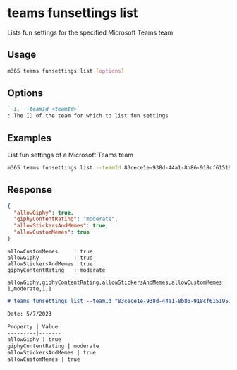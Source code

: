 
# teams funsettings list

Lists fun settings for the specified Microsoft Teams team

## Usage

```sh
m365 teams funsettings list [options]
```

## Options

```md defintion-list
`-i, --teamId <teamId>`
: The ID of the team for which to list fun settings
```

<Global />

## Examples

List fun settings of a Microsoft Teams team

```sh
m365 teams funsettings list --teamId 83cece1e-938d-44a1-8b86-918cf6151957
```

## Response

<Tabs>
  <TabItem value="JSON">

  ```json
  {
    "allowGiphy": true,
    "giphyContentRating": "moderate",
    "allowStickersAndMemes": true,
    "allowCustomMemes": true
  }
  ```

  </TabItem>
  <TabItem value="Text">

  ```text
  allowCustomMemes     : true
  allowGiphy           : true
  allowStickersAndMemes: true
  giphyContentRating   : moderate
  ```

  </TabItem>
  <TabItem value="CSV">

  ```csv
  allowGiphy,giphyContentRating,allowStickersAndMemes,allowCustomMemes
  1,moderate,1,1
  ```

  </TabItem>
  <TabItem value="Markdown">

  ```md
  # teams funsettings list --teamId "83cece1e-938d-44a1-8b86-918cf6151957"

  Date: 5/7/2023

  Property | Value
  ---------|-------
  allowGiphy | true
  giphyContentRating | moderate
  allowStickersAndMemes | true
  allowCustomMemes | true
  ```

  </TabItem>
</Tabs>

